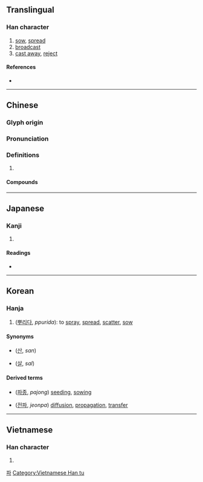 {{character info/new}}
==Translingual==

===Han character===
{{Han char|rn=64|rad=手|as=12|sn=15|four=52069|canj=QHDW|ids=⿰扌番}}

# [[sow]], [[spread]]
# [[broadcast]]
# [[cast away]], [[reject]]

====References====
* {{Han ref|kx=0456.150|dkj=12747|dj=0805.110|hdz=31960.120|uh=64AD|ud=25773|bh=BCBD|bd=48317}}

----

==Chinese==
{{zh-forms}}

===Glyph origin===
{{Han etym}}

===Pronunciation===
{{zh-pron
|m=播
|c=bo3
|mn=pò͘/twv:pò
|mc=y
|oc=y
|ma=Zh-bō.oga
|cat=
}}

===Definitions===
{{zh-hanzi}}

# {{rfdef|zh}}

====Compounds====
{{zh-der|一級傳播|主播|乘輿播越|乘輿播遷|二手傳播|人際傳播|傳播|傳播功能|傳播媒體|傳播學|傳播界|傳播者|傳播衛星|公眾傳播|受播者|口語傳播|圖文傳播|大眾傳播|太空傳播|實況轉播|導播|小廣播|展播|廣播|廣播劇|廣播段|廣播界|廣播節|廣播節目|廣播系統|廣播網|廣播電臺|掀風播浪|掂斤播兩|插播|搬斤播兩|撒播|撒播機|播亂|播出|播出頻道|播名天下|播土揚塵|播報|播報員|播州|播幅|播弄|播惡遺臭|播揚|播放|播散|播敷|播映|播棄|播流|播發|播種|播種機|播糠眯目|播蕩|播越|播越失據|播送|播遷|播郎鼓|播音|播音員|收播|散播|文字傳播|春播|有線廣播|條播|流播|直接廣播|直播|直播衛星|直播電視|短波廣播|視聽傳播|秋播|立體廣播|耬播|聯播|聲名遠播|衛星轉播|試播|調幅廣播|調頻廣播|轉播|轉播站|逋播|遠播|選播|配置廣播|醜聲遠播|重播|開播|顛播|飛播|首播|點播}}

----

==Japanese==

===Kanji===
{{ja-kanji|grade=|rs=手12}}

# {{defn|lang=ja|sort=手12}}

====Readings====
* {{ja-readings|goon=[[は]] (ha)|kanon=[[は]] (ha)|kanyoon=[[はん]] (han), [[ばん]] (ban)|kun=[[まく]] (maku)}}

----

==Korean==

===Hanja===
{{ko-hanja|hangeul=파|eumhun=|rv=pa|mr=p'a|y=pha}}

# ([[뿌리다]], ''ppurida''): to [[spray]], [[spread]], [[scatter]], [[sow]]

====Synonyms====
* {{l|ko|散}} ([[산]], ''san'')
* {{l|ko|撒}} ([[살]], ''sal'')

====Derived terms====
* {{l|ko|播種}} ([[파종]], ''pajong'') [[seed]]ing, [[sow]]ing
* {{l|ko|傳播}} ([[전파]], ''jeonpa'') [[diffusion]], [[propagation]], [[transfer]]

[[Category:Hanja readings|파]]

----

==Vietnamese==

===Han character===
{{vi-readings|rs=手12|hanviet=[[vá]], [[bá]], [[bạ]], [[phăng]], [[vả]], [[vớ]], [[bợ]]}}

# {{defn|lang=vi|sort=手12}}

[[Category:Vietnamese Han tu]]